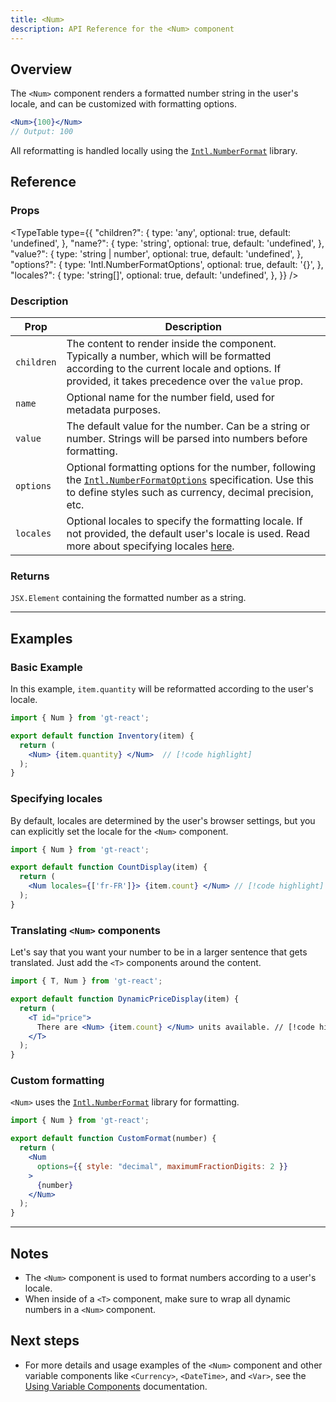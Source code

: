 ```yaml
---
title: <Num>
description: API Reference for the <Num> component
---
```

## Overview

The `<Num>` component renders a formatted number string in the user's locale, and can be customized with formatting options.
```jsx
<Num>{100}</Num>
// Output: 100
```
All reformatting is handled locally using the [`Intl.NumberFormat`](https://developer.mozilla.org/en-US/docs/Web/JavaScript/Reference/Global_Objects/Intl/NumberFormat) library.


## Reference

### Props

<TypeTable
  type={{
    "children?": {
        type: 'any',
        optional: true,
        default: 'undefined',
    },
    "name?": {
        type: 'string',
        optional: true,
        default: 'undefined',
    },
    "value?": {
        type: 'string | number',
        optional: true,
        default: 'undefined',
    },
    "options?": {
        type: 'Intl.NumberFormatOptions',
        optional: true,
        default: '{}',
    },
    "locales?": {
        type: 'string[]',
        optional: true,
        default: 'undefined',
    },
  }}
/>

### Description
| Prop     | Description                                                                                                                                       |
|----------|---------------------------------------------------------------------------------------------------------------------------------------------------|
| `children` | The content to render inside the component. Typically a number, which will be formatted according to the current locale and options. If provided, it takes precedence over the `value` prop. |
| `name`     | Optional name for the number field, used for metadata purposes.                                                                                   |
| `value`    | The default value for the number. Can be a string or number. Strings will be parsed into numbers before formatting.                               |
| `options`  | Optional formatting options for the number, following the [`Intl.NumberFormatOptions`](https://developer.mozilla.org/en-US/docs/Web/JavaScript/Reference/Global_Objects/Intl/NumberFormat) specification. Use this to define styles such as currency, decimal precision, etc. |
| `locales`   | Optional locales to specify the formatting locale. If not provided, the default user's locale is used. Read more about specifying locales [here](https://developer.mozilla.org/en-US/docs/Web/JavaScript/Reference/Global_Objects/Intl#locales_argument).                                            |

### Returns

`JSX.Element` containing the formatted number as a string.

---

## Examples

### Basic Example
In this example, `item.quantity` will be reformatted according to the user's locale.

```jsx title="QuantityDisplay.jsx" copy
import { Num } from 'gt-react';

export default function Inventory(item) {
  return (
    <Num> {item.quantity} </Num>  // [!code highlight]
  );
}
```

### Specifying locales
By default, locales are determined by the user's browser settings,
but you can explicitly set the locale for the `<Num>` component.

```jsx title="PriceDisplay.jsx" copy
import { Num } from 'gt-react';

export default function CountDisplay(item) {
  return (
    <Num locales={['fr-FR']}> {item.count} </Num> // [!code highlight]
  );
}
```

### Translating `<Num>` components
Let's say that you want your number to be in a larger sentence that gets translated.
Just add the `<T>` components around the content.

```jsx title="DynamicPriceDisplay.jsx" copy
import { T, Num } from 'gt-react';

export default function DynamicPriceDisplay(item) {
  return (
    <T id="price">
      There are <Num> {item.count} </Num> units available. // [!code highlight]
    </T>
  );
}
```

### Custom formatting
`<Num>` uses the [`Intl.NumberFormat`](https://developer.mozilla.org/en-US/docs/Web/JavaScript/Reference/Global_Objects/Intl/NumberFormat) library for formatting.
```jsx
import { Num } from 'gt-react';

export default function CustomFormat(number) {
  return (
    <Num
      options={{ style: "decimal", maximumFractionDigits: 2 }}
    >
      {number}
    </Num>
  );
}
```

---

## Notes
 * The `<Num>` component is used to format numbers according to a user's locale.
 * When inside of a `<T>` component, make sure to wrap all dynamic numbers in a `<Num>` component.

## Next steps
 * For more details and usage examples of the `<Num>` component and other variable components like `<Currency>`, `<DateTime>`, and `<Var>`,
   see the [Using Variable Components](/docs/react/guides/variables) documentation.